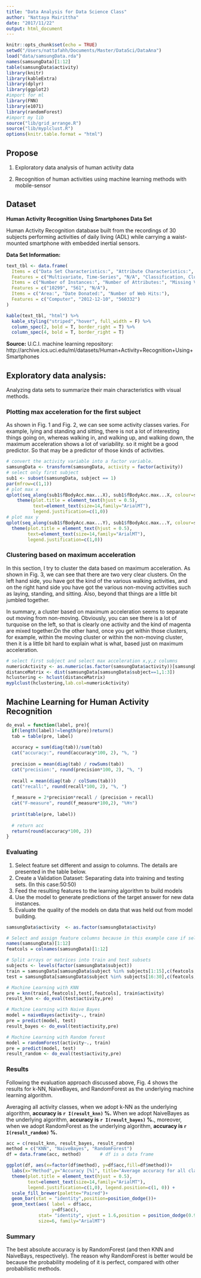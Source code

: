 ```yaml
---
title: "Data Analysis for Data Science Class"
author: "Nattaya Mairittha"
date: "2017/11/22"
output: html_document
---
```


```r
knitr::opts_chunk$set(echo = TRUE)
setwd("/Users/nattafahh/Documents/Master/DataSci/DataAna")
load("data/samsungData.rda")
names(samsungData)[1:12]
table(samsungData$activity)
library(knitr)
library(kableExtra)
library(dplyr)
library(ggplot2)
#import for ml
library(FNN) 
library(e1071)
library(randomForest)
#import my lib 
source("lib/grid_arrange.R")
source("lib/myplclust.R")
options(knitr.table.format = "html") 
```

## Propose 
1. Exploratory data analysis of human activity data

2. Recognition of human activities using machine learning methods with mobile-sensor

## Dataset
<b>Human Activity Recognition Using Smartphones Data Set</b>

Human Activity Recognition database built from the recordings of 30 subjects performing activities of daily living (ADL) while carrying a waist-mounted smartphone with embedded inertial sensors.

<b>Data Set Information:</b>
```r
text_tbl <- data.frame(
  Items = c("Data Set Characteristics:", "Attribute Characteristics:", "Associated Tasks:"),
  Features = c("Multivariate, Time-Series", "N/A", "Classification, Clustering"),
  Items = c("Number of Instances:", "Number of Attributes:", "Missing Values?"),
  Features = c("10299", "561", "N/A"),
  Items = c("Area:", "Date Donated:", "Number of Web Hits:"),
  Features = c("Computer", "2012-12-10", "560332")
)

kable(text_tbl, "html") %>%
  kable_styling("striped","hover", full_width = F) %>%
  column_spec(2, bold = T, border_right = T) %>%
  column_spec(4, bold = T, border_right = T) 
```

<b>Source:</b>
U.C.I. machine learning repository: http://archive.ics.uci.edu/ml/datasets/Human+Activity+Recognition+Using+Smartphones

##  Exploratory data analysis: 
Analyzing data sets to summarize their main characteristics with visual methods.

### Plotting max acceleration for the first subject
As shown in Fig. 1 and Fig. 2, we can see some activity classes varies. For example, lying and standing and sitting, there is not a lot of interesting things going on, whereas walking in, and walking up, and walking down, the maximum acceleration shows a lot of variability. so it might be a good predictor. So that may be a predictor of those kinds of activities.

```r
# convert the activity variable into a factor variable.
samsungData <- transform(samsungData, activity = factor(activity))
# select only first subject
sub1 <- subset(samsungData, subject == 1)
par(mfrow=c(1,1))
# plot max x
qplot(seq_along(sub1$fBodyAcc.max...X), sub1$fBodyAcc.max...X, colour=sub1$activity) + labs(title ="Figure 1. Max acceleration X", x="Index",y="Max the body linear acceleration X", colour="Activity classes")  +
    theme(plot.title = element_text(hjust = 0.5),
          text=element_text(size=14,family="ArialMT"),
          legend.justification=c(1,0))
# plot max y
qplot(seq_along(sub1$fBodyAcc.max...Y), sub1$fBodyAcc.max...Y, colour=sub1$activity) + labs(title="Figure 2. Max acceleration Y", x="Index",y="Max the body linear acceleration Y", colour="Activity classes")  +
  theme(plot.title = element_text(hjust = 0.5),
        text=element_text(size=14,family="ArialMT"),
        legend.justification=c(1,0))
```

### Clustering based on maximum acceleration
In this section, I try to cluster the data based on maximum acceleration. As shown in Fig. 3, we can see that there are two very clear clusters. On the left hand side, you have got the kind of the various walking activities, and on the right hand side you have got the various non-moving activities such as laying, standing, and sitting. Also, beyond that things are a little bit jumbled together.

In summary,  a cluster based on maximum acceleration seems to separate out moving from non-moving. Obviously, you can see there is a lot of turquoise on the left, so that is clearly one activity and the kind of magenta are mixed together.On the other hand, once you get within those clusters, for example, within the moving cluster or within the non-moving cluster, then it is a little bit hard to explain what is what, based just on maximum acceleration.

```r
# select first subject and select max acceleration x,y,z columns
numericActivity <- as.numeric(as.factor(samsungData$activity))[samsungData$subject==1]
distanceMatrix <- dist(samsungData[samsungData$subject==1,1:3])
hclustering <- hclust(distanceMatrix)
myplclust(hclustering,lab.col=numericActivity)
```

##  Machine Learning for Human Activity Recognition 
```r
do_eval = function(label, pre){
  if(length(label)!=length(pre))return()
  tab = table(pre, label)
  
  accuracy = sum(diag(tab))/sum(tab)
  cat("accuracy:", round(accuracy*100, 2), "%, ")
  
  precision = mean(diag(tab) / rowSums(tab))
  cat("precision:", round(precision*100, 2), "%, ")
  
  recall = mean(diag(tab / colSums(tab)))
  cat("recall:", round(recall*100, 2), "%, ")
  
  f_measure = 2*precision*recall / (precision + recall) 
  cat("F-measure", round(f_measure*100,2), "%¥n")
  
  print(table(pre, label))
  
  # return acc
  return(round(accuracy*100, 2))
}
```

### Evaluating
1. Select feature set different and assign to columns. The details are presented in the table below.
2. Create a Validation Dataset: Separating data into training and testing sets. (In this case:50:50)
3. Feed the resulting features to the learning algorithm to build models
4. Use the model to generate predictions of the target answer for new data instances.
5. Evaluate the quality of the models on data that was held out from model building.

```r
samsungData$activity  <- as.factor(samsungData$activity)

# Select and assign feature columns because in this example case if select all, it takes longer times
names(samsungData)[1:12]
featcols = colnames(samsungData)[1:12]

# Split arrays or matrices into train and test subsets
subjects <- levels(factor(samsungData$subject))
train = samsungData[samsungData$subject %in% subjects[1:15],c(featcols,"activity")]
test = samsungData[samsungData$subject %in% subjects[16:30],c(featcols,"activity")]

# Machine Learning with KNN
pre = knn(train[,featcols],test[,featcols], train$activity)
result_knn <- do_eval(test$activity,pre)

# Machine Learning with Naive Bayes
model = naiveBayes(activity~., train)
pre = predict(model, test)
result_bayes <- do_eval(test$activity,pre)

# Machine Learning with Random forest
model = randomForest(activity~., train)
pre = predict(model, test)
result_random <- do_eval(test$activity,pre)

```

### Results
Following the evaluation approach discussed above, Fig. 4 shows the results for k-NN, NaiveBayes, and RandomForest as the underlying machine learning algorithm. 

Averaging all activity classes, when we adopt k-NN as the underlying algorithm, <b>accuracy is `r I(result_knn)` %.</b> When we adopt NaiveBayes as the underlying algorithm, <b>accuracy is `r I(result_bayes)` %.</b>, moreover, when we adopt RandomForest as the underlying algorithm, <b>accuracy is `r I(result_random)` %.</b>

```r
acc = c(result_knn, result_bayes, result_random) 
method = c("KNN", "NaiveBayes", "RandomForest") 
df = data.frame(acc, method)       # df is a data frame

ggplot(df, aes(x=factor(df$method), y=df$acc,fill=df$method))+
  labs(x="Method",y="Accuracy [%]", title="Average accuracy for all classes with\nk-NN, NaiveBayes, and RandomForest", fill="ML algorithms")  +
  theme(plot.title = element_text(hjust = 0.5),
        text=element_text(size=14,family="ArialMT"),
        legend.justification=c(1,0), legend.position=c(1, 0)) +
  scale_fill_brewer(palette="Paired")+
  geom_bar(stat = "identity",position=position_dodge())+
  geom_text(aes( label = df$acc,
                 y=df$acc), 
            stat= "identity", vjust = 1.6,position = position_dodge(0.9), 
            size=6, family="ArialMT")

```

### Summary
The best absolute accuracy is by RandomForest (and then KNN and NaiveBays, respectively). The reason why RandomForest is better would be because the probability modeling of it is perfect, compared with other probabilistic methods. 
<br>
<br>




